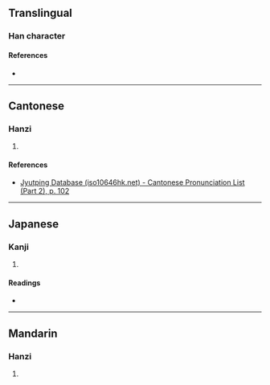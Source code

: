 {{character info}}
==Translingual==

===Han character===
{{Han char|rn=50|rad=巾|as=02|sn=5|four=41220|canj=LBMN|ids=⿰巾丁}}

====References====
* {{Han ref|kx=0328.081|dkj=08781|dj=0634.010|hdz=10728.040|uh=5E04|ud=24068|bh=C978|bd=51576}}

----

==Cantonese==

===Hanzi===
{{yue-hanzi|jyut=[[ding1]]|y=ding1}}

# {{rfdef|yue|sort=巾02}}

====References====
* [http://www.iso10646hk.net/jp/document/download.jsp Jyutping Database (iso10646hk.net) - Cantonese Pronunciation List (Part 2), p. 102]

----

==Japanese==

===Kanji===
{{ja-kanji|grade=|rs=巾02}}

# {{rfdef|ja|sort=巾02}}

====Readings====
* {{ja-readings|on=[[てい]] (tei), [[ちゃう]] (chau)|kun=}}

----

==Mandarin==

===Hanzi===
{{cmn-hanzi|pin=[[dīng]] ([[ding1]])|wg=ting<sup>1</sup>}}

# {{rfdef|cmn|sort=巾02}}